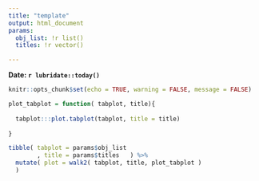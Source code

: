 ```yaml
---
title: "template"
output: html_document
params:
  obj_list: !r list()
  titles: !r vector()

---
```


**Date: `r lubridate::today()`**

```r
knitr::opts_chunk$set(echo = TRUE, warning = FALSE, message = FALSE)
```

```r


plot_tabplot = function( tabplot, title){
  
  tabplot:::plot.tabplot(tabplot, title = title)
  
}

tibble( tabplot = params$obj_list
        , title = params$titles   ) %>%
  mutate( plot = walk2( tabplot, title, plot_tabplot ) 
  )

```

